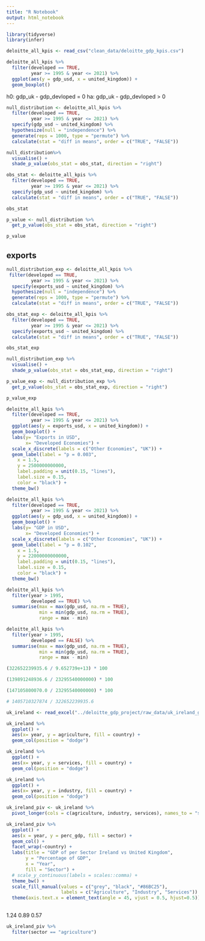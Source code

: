 ```yaml
---
title: "R Notebook"
output: html_notebook
---
```


```r
library(tidyverse)
library(infer)

deloitte_all_kpis <- read_csv("clean_data/deloitte_gdp_kpis.csv")
```
```r
deloitte_all_kpis %>%
  filter(developed == TRUE,
         year >= 1995 & year <= 2021) %>%
  ggplot(aes(y = gdp_usd, x = united_kingdom)) +
  geom_boxplot()
```





h0: gdp_uk - gdp_devloped = 0
ha: gdp_uk - gdp_devloped > 0
```r
null_distribution <- deloitte_all_kpis %>% 
  filter(developed == TRUE,
         year >= 1995 & year <= 2021) %>% 
  specify(gdp_usd ~ united_kingdom) %>% 
  hypothesize(null = "independence") %>% 
  generate(reps = 1000, type = "permute") %>% 
  calculate(stat = "diff in means", order = c("TRUE", "FALSE")) 
```

```r
null_distribution%>%
  visualise() +
  shade_p_value(obs_stat = obs_stat, direction = "right")
```




```r
obs_stat <- deloitte_all_kpis %>% 
  filter(developed == TRUE,
         year >= 1995 & year <= 2021) %>% 
  specify(gdp_usd ~ united_kingdom) %>% 
  calculate(stat = "diff in means", order = c("TRUE", "FALSE"))

obs_stat
```
```r
p_value <- null_distribution %>%
  get_p_value(obs_stat = obs_stat, direction = "right")

p_value
```
## exports
```r
null_distribution_exp <- deloitte_all_kpis %>% 
 filter(developed == TRUE,
         year >= 1995 & year <= 2021) %>% 
  specify(exports_usd ~ united_kingdom) %>% 
  hypothesize(null = "independence") %>% 
  generate(reps = 1000, type = "permute") %>% 
  calculate(stat = "diff in means", order = c("TRUE", "FALSE")) 
```

```r
obs_stat_exp <- deloitte_all_kpis %>%
  filter(developed == TRUE,
         year >= 1995 & year <= 2021) %>% 
  specify(exports_usd ~ united_kingdom) %>% 
  calculate(stat = "diff in means", order = c("TRUE", "FALSE"))

obs_stat_exp
```


```r
null_distribution_exp %>%
  visualise() +
  shade_p_value(obs_stat = obs_stat_exp, direction = "right")
```

```r
p_value_exp <- null_distribution_exp %>%
  get_p_value(obs_stat = obs_stat_exp, direction = "right")

p_value_exp
```
```r
deloitte_all_kpis %>%
  filter(developed == TRUE,
         year >= 1995 & year <= 2021) %>%
  ggplot(aes(y = exports_usd, x = united_kingdom)) +
  geom_boxplot() +
  labs(y= "Exports in USD",
       x= "Developed Economies") +
  scale_x_discrete(labels = c("Other Economies", "UK")) +
  geom_label(label = "p = 0.003", 
    x = 1.5,
    y = 2500000000000,
    label.padding = unit(0.15, "lines"), 
    label.size = 0.15,
    color = "black") +
  theme_bw()
```

```r
deloitte_all_kpis %>%
  filter(developed == TRUE,
         year >= 1995 & year <= 2021) %>%
  ggplot(aes(y = gdp_usd, x = united_kingdom)) +
  geom_boxplot() +
  labs(y= "GDP in USD",
       x= "Developed Economies") +
  scale_x_discrete(labels = c("Other Economies", "UK")) +
  geom_label(label = "p = 0.102", 
    x = 1.5,
    y = 22000000000000,
    label.padding = unit(0.15, "lines"), 
    label.size = 0.15,
    color = "black") +
  theme_bw()
```
```r
deloitte_all_kpis %>% 
  filter(year > 1995,
         developed == TRUE) %>% 
  summarise(max = max(gdp_usd, na.rm = TRUE),
            min = min(gdp_usd, na.rm = TRUE),
            range = max - min)
```
```r
deloitte_all_kpis %>% 
  filter(year > 1995,
         developed == FALSE) %>% 
  summarise(max = max(gdp_usd, na.rm = TRUE),
            min = min(gdp_usd, na.rm = TRUE),
            range = max - min)
```
```r
(322652239935.6 / 9.652739e+13)	* 100
```


```r
(139891248936.6 / 23295540000000) * 100

(147105800070.0 / 23295540000000) * 100

# 1405710327874 / 322652239935.6
```
```r
uk_ireland <- read_excel("../deloitte_gdp_project/raw_data/uk_ireland_gdp_sector.xlsx")
```

```r
uk_ireland %>% 
  ggplot() +
  aes(x= year, y = agriculture, fill = country) +
  geom_col(position = "dodge")
```
```r
uk_ireland %>% 
  ggplot() +
  aes(x= year, y = services, fill = country) +
  geom_col(position = "dodge")
```
```r
uk_ireland %>% 
  ggplot() +
  aes(x= year, y = industry, fill = country) +
  geom_col(position = "dodge")
```

```r
uk_ireland_piv <- uk_ireland %>% 
  pivot_longer(cols = c(agriculture, industry, services), names_to = "sector", values_to = "perc_gdp")
```


```r
uk_ireland_piv %>% 
  ggplot() +
  aes(x = year, y = perc_gdp, fill = sector) +
  geom_col() +
  facet_wrap(~country) +
  labs(title = "GDP of per Sector Ireland vs United Kingdom",
       y = "Percentage of GDP",
       x = "Year",
       fill = "Sector") +
  # scale_y_continuous(labels = scales::comma) +
  theme_bw() +
  scale_fill_manual(values = c("grey", "black", "#86BC25"),
                    labels = c("Agriculture", "Industry", "Services")) +
  theme(axis.text.x = element_text(angle = 45, vjust = 0.5, hjust=0.5)) 
  
```

1.24
0.89
0.57
```r
uk_ireland_piv %>% 
  filter(sector == "agriculture")
```


